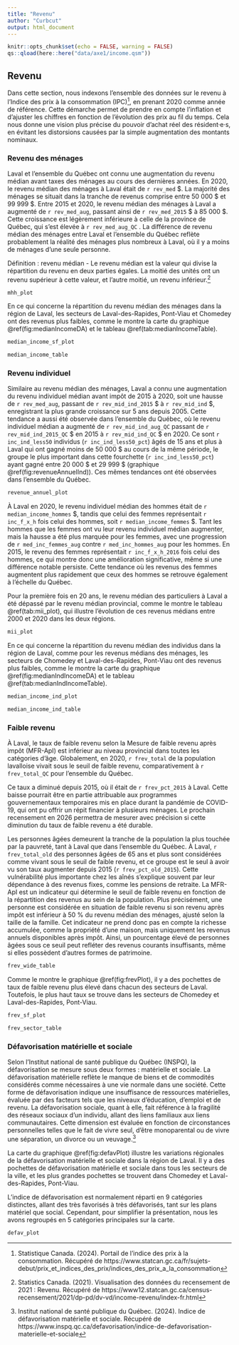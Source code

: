 ```yaml
---
title: "Revenu"
author: "Curbcut"
output: html_document
---
```


```r
knitr::opts_chunk$set(echo = FALSE, warning = FALSE)
qs::qload(here::here("data/axe1/income.qsm"))
```

## Revenu

Dans cette section, nous indexons l'ensemble des données sur le revenu à l'Indice des prix à la consommation (IPC)^[Statistique Canada. (2024). Portail de l'indice des prix à la consommation. Récupéré de https://www.statcan.gc.ca/fr/sujets-debut/prix_et_indices_des_prix/indices_des_prix_a_la_consommation], en prenant 2020 comme année de référence. Cette démarche permet de prendre en compte l'inflation et d'ajuster les chiffres en fonction de l'évolution des prix au fil du temps. Cela nous donne une vision plus précise du pouvoir d'achat réel des résident·e·s, en évitant les distorsions causées par la simple augmentation des montants nominaux.

### Revenu des ménages

Laval et l’ensemble du Québec ont connu une augmentation du revenu médian avant taxes des ménages au cours des dernières années. En 2020, le revenu médian des ménages à Laval était de `r rev_med` \$. La majorité des ménages se situait dans la tranche de revenus comprise entre 50 000 \$ et 99 999 \$. Entre 2015 et 2020, le revenu médian des ménages à Laval a augmenté de `r rev_med_aug`, passant ainsi de `r rev_med_2015` \$ à 85 000 \$. Cette croissance est légèrement inférieure à celle de la province de Québec, qui s'est élevée à `r rev_med_aug_QC` . La différence de revenu médian des ménages entre Laval et l'ensemble du Québec reflète probablement la réalité des ménages plus nombreux à Laval, où il y a moins de ménages d'une seule personne.

Définition : revenu médian 
- Le revenu médian est la valeur qui divise la répartition du revenu en deux parties égales. La moitié des unités ont un revenu supérieur à cette valeur, et l’autre moitié, un revenu inférieur.^[Statistics Canada. (2021). Visualisation des données du recensement de 2021 : Revenu. Récupéré de https://www12.statcan.gc.ca/census-recensement/2021/dp-pd/dv-vd/income-revenu/index-fr.html]

```r
mhh_plot
```

En ce qui concerne la répartition du revenu médian des ménages dans la région de Laval, les secteurs de Laval-des-Rapides, Pont-Viau et Chomedey ont des revenus plus faibles, comme le montre la carte du graphique \@ref(fig:medianIncomeDA) et le tableau \@ref(tab:medianIncomeTable).

```r
median_income_sf_plot
```

```r
median_income_table
```

### Revenu individuel

Similaire au revenu médian des ménages, Laval a connu une augmentation du revenu individuel médian avant impôt de 2015 à 2020, soit une hausse de `r rev_med_aug`, passant de `r rev_mid_ind_2015` \$ à `r rev_mid_ind` \$, enregistrant la plus grande croissance sur 5 ans depuis 2005. Cette tendance a aussi été observée dans l’ensemble du Québec, où le revenu individuel médian a augmenté de `r rev_mid_ind_aug_QC` passant de `r rev_mid_ind_2015_QC` \$ en 2015 à `r rev_mid_ind_QC` \$ en 2020. Ce sont `r inc_ind_less50` individus (`r inc_ind_less50_pct`) âgés de 15 ans et plus à Laval qui ont gagné moins de 50 000 \$ au cours de la même période, le groupe le plus important dans cette fourchette (`r inc_ind_less50_pct`) ayant gagné entre 20 000 \$ et 29 999 \$ (graphique \@ref(fig:revenueAnnuelInd)). Ces mêmes tendances ont été observées dans l'ensemble du Québec.

```r
revenue_annuel_plot
```

À Laval en 2020, le revenu individuel médian des hommes était de `r median_income_hommes` \$, tandis que celui des femmes représentait `r inc_f_x_h` fois celui des hommes, soit `r median_income_femmes` \$. Tant les hommes que les femmes ont vu leur revenu individuel médian augmenter, mais la hausse a été plus marquée pour les femmes, avec une progression de `r med_inc_femmes_aug` contre `r med_inc_hommes_aug` pour les hommes.  En 2015, le revenu des femmes représentait `r inc_f_x_h_2016` fois celui des hommes, ce qui montre donc une amélioration significative, même si une différence notable persiste. Cette tendance où les revenus des femmes augmentent plus rapidement que ceux des hommes se retrouve également à l'échelle du Québec.

Pour la première fois en 20 ans, le revenu médian des particuliers à Laval a été dépassé par le revenu médian provincial, comme le montre le tableau \@ref(tab:mii_plot), qui illustre l'évolution de ces revenus médians entre 2000 et 2020 dans les deux régions. 

```r
mii_plot
```

En ce qui concerne la répartition du revenu médian des individus dans la région de Laval, comme pour les revenus médians des ménages, les secteurs de Chomedey et Laval-des-Rapides, Pont-Viau ont des revenus plus faibles, comme le montre la carte du graphique \@ref(fig:medianIndIncomeDA) et le tableau \@ref(tab:medianIndIncomeTable).

```r
median_income_ind_plot
```

```r
median_income_ind_table
```

### Faible revenu

À Laval, le taux de faible revenu selon la Mesure de faible revenu après impôt (MFR-ApI) est inférieur au niveau provincial dans toutes les catégories d'âge. Globalement, en 2020, `r frev_total` de la population lavalloise vivait sous le seuil de faible revenu, comparativement à `r frev_total_QC` pour l'ensemble du Québec.

Ce taux a diminué depuis 2015, où il était de `r frev_pct_2015` à Laval. Cette baisse pourrait être en partie attribuable aux programmes gouvernementaux temporaires mis en place durant la pandémie de COVID-19, qui ont pu offrir un répit financier à plusieurs ménages. Le prochain recensement en 2026 permettra de mesurer avec précision si cette diminution du taux de faible revenu a été durable.

Les personnes âgées demeurent la tranche de la population la plus touchée par la pauvreté, tant à Laval que dans l'ensemble du Québec. À Laval, `r frev_total_old` des personnes âgées de 65 ans et plus sont considérées comme vivant sous le seuil de faible revenu, et ce groupe est le seul à avoir vu son taux augmenter depuis 2015 (`r frev_pct_old_2015`). Cette vulnérabilité plus importante chez les aînés s'explique souvent par leur dépendance à des revenus fixes, comme les pensions de retraite. La MFR-ApI est un indicateur qui détermine le seuil de faible revenu en fonction de la répartition des revenus au sein de la population. Plus précisément, une personne est considérée en situation de faible revenu si son revenu après impôt est inférieur à 50 % du revenu médian des ménages, ajusté selon la taille de la famille. Cet indicateur ne prend donc pas en compte la richesse accumulée, comme la propriété d'une maison, mais uniquement les revenus annuels disponibles après impôt. Ainsi, un pourcentage élevé de personnes âgées sous ce seuil peut refléter des revenus courants insuffisants, même si elles possèdent d'autres formes de patrimoine.

```r
frev_wide_table
```



Comme le montre le graphique \@ref(fig:frevPlot), il y a des pochettes de taux de faible revenu plus élevé dans chacun des secteurs de Laval. Toutefois, le plus haut taux se trouve dans les secteurs de Chomedey et Laval-des-Rapides, Pont-Viau.

```r
frev_sf_plot
```

```r
frev_sector_table
```

### Défavorisation matérielle et sociale

Selon l'Institut national de santé publique du Québec (INSPQ), la défavorisation se mesure sous deux formes : matérielle et sociale. La défavorisation matérielle reflète le manque de biens et de commodités considérés comme nécessaires à une vie normale dans une société. Cette forme de défavorisation indique une insuffisance de ressources matérielles, évaluée par des facteurs tels que les niveaux d'éducation, d'emploi et de revenu. La défavorisation sociale, quant à elle, fait référence à la fragilité des réseaux sociaux d'un individu, allant des liens familiaux aux liens communautaires. Cette dimension est évaluée en fonction de circonstances personnelles telles que le fait de vivre seul, d'être monoparental ou de vivre une séparation, un divorce ou un veuvage.^[Institut national de santé publique du Québec. (2024). Indice de défavorisation matérielle et sociale. Récupéré de https://www.inspq.qc.ca/defavorisation/indice-de-defavorisation-materielle-et-sociale]

La carte du graphique \@ref(fig:defavPlot) illustre les variations régionales de la défavorisation matérielle et sociale dans la région de Laval. Il y a des pochettes de défavorisation matérielle et sociale dans tous les secteurs de la ville, et les plus grandes pochettes se trouvent dans Chomedey et Laval-des-Rapides, Pont-Viau. 

L'indice de défavorisation est normalement réparti en 9 catégories distinctes, allant des très favorisés à très défavorisés, tant sur les plans matériel que social. Cependant, pour simplifier la présentation, nous les avons regroupés en 5 catégories principales sur la carte.

```r
defav_plot
```
